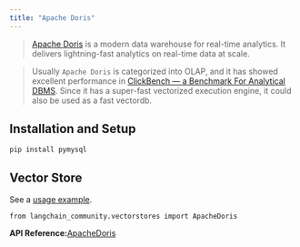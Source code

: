 ```yaml
---
title: "Apache Doris"
---
```


> [Apache Doris](https://doris.apache.org/) is a modern data warehouse for real-time analytics. It delivers lightning-fast analytics on real-time data at scale.

> Usually `Apache Doris` is categorized into OLAP, and it has showed excellent performance in [ClickBench — a Benchmark For Analytical DBMS](https://benchmark.clickhouse.com/). Since it has a super-fast vectorized execution engine, it could also be used as a fast vectordb.

## Installation and Setup

```
pip install pymysql
```

## Vector Store

See a [usage example](/oss/integrations/vectorstores/apache_doris).

```
from langchain_community.vectorstores import ApacheDoris
```

**API Reference:**[ApacheDoris](https://python.langchain.com/api_reference/community/vectorstores/langchain_community.vectorstores.apache_doris.ApacheDoris.html)
